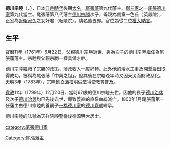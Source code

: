 {{Infobox officeholder
| name               = 德川宗睦
| image              =
| caption            = 
| office            =  [[尾張藩|尾張藩]]第9代藩主
| term_start        = 1761年
| term_end          = 1799年
| predecessor       = [[德川宗勝|德川宗勝]]
| successor         = [[德川齊朝|德川齊朝]]

| birth_name         = 	
| birth_date         = {{birth date|1733|10|27}}<br>（享保18年9月20日）
| birth_place        = 
| death_date         = {{death date and age|1800|1|14|1733|10|27}}<br>（寬政11年12月20日）
| death_place        = 
| module             = {{日本武士|child=yes
|時代= 
|幼名=
|改名=熊五郎（幼名）→宗睦
|别名= 
|諡号= 
|神号= 
|戒名=天祥院
|洗禮名= 
|墓所= 
|朝廷官位= [[從二位|從二位]][[大納言|權大納言]]
|幕府職位= 
|主君= 
|藩= 
|氏族= [[尾張德川家|尾張德川家]]
|父= 
|母= 
|養父= 
|養母= 
|兄弟= 
|姐妹= 
|正室= 
|繼室= 
|側室= 
|子= 
|女= 
|養子= 
|養女= 
 }}
}}
'''德川宗睦'''（{{jpn|j=徳川 宗睦|hg=とくがわ むねちか|rm=Tokugawa Munechika}}，{{bd|1733年|10月27日|1800年|1月14日|catIdx=德}}），日本[[江戶時代|江戶時代]]後期[[大名_(稱謂)|大名]]，[[尾張藩|尾張藩]]第九代藩主、[[德川御三家|御三家]]之一[[尾張德川家|尾張德川家]]第九代當主。尾張藩第八代藩主[[德川宗勝|德川宗勝]]次子，母親為側室一色氏（英嚴院），正室為[[近衛家久|近衛家久]]之女好君（転陵院）。幼名熊五郎。官位為從二位[[大納言|權大納言]]。

==生平==
[[寶曆_(日本)|寶曆]]11年（1761年）6月22日、父親德川宗勝逝世、身為次子的德川宗睦繼任為尾張藩藩主。宗睦與父親宗勝一樣具備才幹。

德川宗睦繼續了宗勝的政策，藩政收入一度好轉。此外他的治水工事及開墾農田取得成功，被稱為尾張藩「中興之祖」。但其後在宗睦晚年時又因天災而財政惡化。[[天明|天明]]3年（1783年），宗睦創立[[藩校|藩校]]明倫堂得使教育普及。

[[寬政|寬政]]11年（1799年）12月20日、當時67歳的德川宗睦去世。因他的長子[[德川治休|德川治休]]及次子[[德川治興|德川治興]]均已先後去世，導致義直的直系血統滅亡。1800年1月尾張藩第十任藩主由德川宗睦的養嗣子[[一橋德川家|一橋德川家]]的[[德川齊朝|德川齊朝]]繼承。

德川宗睦的法號為天祥院殿鑒譽峻德源明大居士。

{{尾張德川家}}
{{尾張藩主|9代|1761年 - 1799年}}

[[category:尾張德川家|category:尾張德川家]]
[[Category:尾張藩主|Category:尾張藩主]]